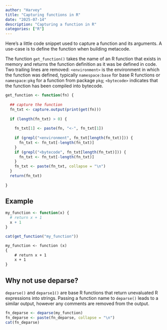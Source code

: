 ```yaml
---
author: "Harvey"
title: "Capturing functions in R"
date: "2025-07-14"
description: "Capturing a function in R"
categories: ["R"]
---
```


Here's a little code snippet used to capture a function and its arguments.  A use-case is to define the function when building metacode.

The function `get_function()` takes the name of an R function that exists in memory and returns the function definition as it was be defined in code.  Two trailing lines are removed: `<environment>` is the environment in which the function was defined, typically `namespace:base` for base R functions or `namespace:pkg` for a function from package `pkg`; `<bytecode>` indicates that the function has been compiled into bytecode.

```r
get_function <- function(fn) {
  
  ## capture the function
  fn_txt <- capture.output(print(get(fn)))
  
  if (length(fn_txt) > 0) {
    
    fn_txt[1] <- paste(fn, "<-", fn_txt[1])
    
    if (grepl("<environment", fn_txt[length(fn_txt)])) {
      fn_txt <- fn_txt[-length(fn_txt)]
    }
    if (grepl("<bytecode", fn_txt[length(fn_txt)])) {
      fn_txt <- fn_txt[-length(fn_txt)]
    }
    fn_txt <- paste(fn_txt, collapse = "\n")
  }
  return(fn_txt)
  
}
```

## Example

```r
my_function <- function(x) {
  # return x + 1
  x + 1
}

```

```.r
cat(get_function("my_function"))
```

```markdown
my_function <- function (x)
{
    # return x + 1
    x + 1
}
```

## Why not use deparse?

`deparse()` and `deparse1()` are base R functions that return unevaluated R expressions into strings.  Passing a function name to `deparse()` leads to a similar output, however any comments are removed from the output.

```r
fn_deparse <- deparse(my_function)
fn_deparse <- paste(fn_deparse, collapse = "\n")
cat(fn_deparse)
```
